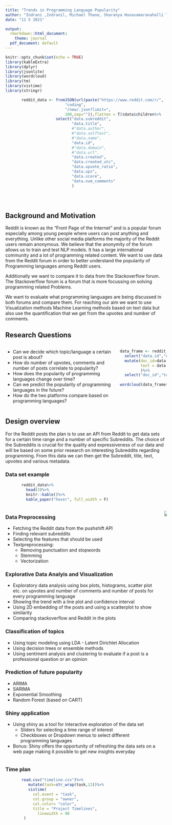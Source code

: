 ```yaml
---
title: "Trends in Programming Language Popularity"
author: "Indrani ,Indranil, Michael Thane, Sharanya Hunasamaranahalli Thotadarya"
date: "11 5 2021"

output:
  rmarkdown::html_document:
    theme: journal
  pdf_document: default
---
```


```r
knitr::opts_chunk$set(echo = TRUE)
library(kableExtra)
library(dplyr)
library(jsonlite)
library(wordcloud) 
library(tm)
library(vistime)
library(stringr)
```

```r

       reddit_data <- fromJSON(url(paste("https://www.reddit.com/r/",
                          "coding",
                          "/new/.json?limit=",
                          100,sep="")),flatten = T)$data$children%>%
                      select("data.subreddit",
                             "data.title",
                             #"data.author",
                             #"data.selftext",
                             #"data.name",
                             "data.id",
                             #"data.domain",
                             #"data.url",
                             "data.created",
                             "data.created_utc",
                             "data.upvote_ratio",
                             "data.ups",
                             "data.score",
                             "data.num_comments"
                             )


      
```




## Background and Motivation

Reddit is known as the "Front Page of the Internet" and is a popular forum especially among young people where users can post anything and everything. Unlike other social media platforms the majority of the Reddit users remain anonymous. We believe that the anonymity of the forum allows us to train and test NLP models.
It has a large international community and a lot of programming related content. We want to use data from the Reddit forum in order to better understand the popularity of Programming languages among Reddit users.

Additionally we want to compare it to data from the Stackoverflow forum. The Stackoverflow forum is a forum that is more focussing on solving programming related Problems.

We want to evaluate what programming languages are being discussed in both forums and compare them. For reaching our aim we want to use Visualization methods Machine Learning methods based on text data but also use the quantification that we get from the upvotes and number of comments.


## Research Questions

::: columns

:::: column

- Can we decide which topic/language a certain post is about?
- How do number of upvotes, comments and number of posts correlate to popularity?
- How does the popularity of programming languages change over time?
- Can we predict the popularity of programming languages in the future?
- How do the two platforms compare based on programming languages?

::::

:::: column
```r
data_frame <- reddit_data %>% 
  select("data.id","data.title")%>%
  mutate(doc_id=data.id,
         text = data.title
         )%>%
  select("doc_id","text")
  
wordcloud(data_frame$text)
      
```
::::

:::


## Design overview
For the Reddit posts the plan is to use an API from Reddit to get data sets for a certain time range and a number of specific Subreddits. The choice of the Subreddits is crucial for the quality and expressiveness of our data and will be based on some prior research on interesting Subreddits regarding programming. From this data we can then get the Subreddit, title, text, upvotes and various metadata.

### Data set example

```r


       reddit_data%>%
         head(3)%>%
         knitr::kable()%>%
         kable_paper("hover", full_width = F)
```
::: columns

:::: column

### Data Preprocessing
- Fetching the Reddit data from the pushshift API 
- Finding relevant subreddits
- Selecting the features that should be used 
- Textpreprocessing:
  - Removing punctuation and stopwords
  - Stemming
  - Vectorization


### Explorative Data Analyis and Visualization
- Exploratory data analysis using box plots, histograms, scatter plot etc. on upvotes and number of comments and number of posts for every programming language
- Showing the trend with a line plot and confidence interval
- Using 2D embedding of the posts and using a scatterplot to show similarity 
- Comparing stackoverflow and Reddit in the plots

### Classification of topics
- Using topic modeling using LDA - Latent Dirichlet Allocation
- Using decision trees or ensemble methods
- Using sentiment analysis and clustering to evaluate if a post is a professional question or an opinion

### Prediction of future popularity
- ARIMA
- SARIMA
- Exponential Smoothing
- Random Forest (based on CART)



### Shiny application
- Using shiny as a tool for interactive exploration of the data set
  - Sliders for selecting a time range of interest
  - Checkboxes or Dropdown menus to select different programming languages
- Bonus: Shiny offers the opportunity of refreshing the data sets on a web page making it possible to get new insights everyday

::::

:::: column

![](diagram.png)

::::

:::
### Time plan

```r

       read.csv("timeline.csv")%>%
          mutate(task=str_wrap(task,12))%>%
          vistime(
            col.event = "task",  
            col.group = "owner", 
            col.color= "color",
            title = "Project Timelines",
              linewidth = 90
        )
```

